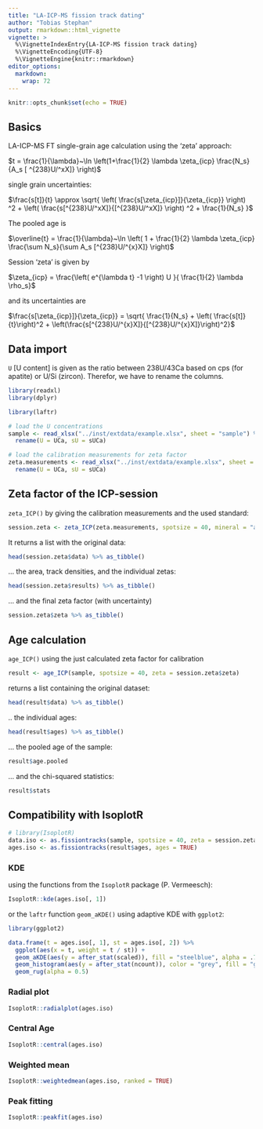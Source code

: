 ---
title: "LA-ICP-MS fission track dating"
author: "Tobias Stephan"
output: rmarkdown::html_vignette
vignette: >
  %\VignetteIndexEntry{LA-ICP-MS fission track dating}
  %\VignetteEncoding{UTF-8}
  %\VignetteEngine{knitr::rmarkdown}
editor_options: 
  markdown: 
    wrap: 72
---


```{r setup, include=FALSE}
knitr::opts_chunk$set(echo = TRUE)
```

## Basics

LA-ICP-MS FT single-grain age calculation using the 'zeta' approach:

$t = \frac{1}{\lambda}~\ln \left(1+\frac{1}{2} \lambda \zeta_{icp} \frac{N_s}{A_s [ ^{238}U/^xX]} \right)$

single grain uncertainties:

$\frac{s[t]}{t} \approx \sqrt{ \left( \frac{s[\zeta_{icp}]}{\zeta_{icp}} \right) ^2 + \left( \frac{s[^{238}U/^xX]}{[^{238}U/^xX]} \right) ^2 + \frac{1}{N_s} }$


The pooled age is

$\overline{t} = \frac{1}{\lambda}~\ln \left( 1 + \frac{1}{2} \lambda \zeta_{icp} \frac{\sum N_s}{\sum A_s [^{238}U/^{x}X]} \right)$


Session 'zeta' is given by

$\zeta_{icp} = \frac{\left( e^{\lambda t} -1 \right) U   }{ \frac{1}{2} \lambda \rho_s}$

and its uncertainties are

$\frac{s[\zeta_{icp}]}{\zeta_{icp}} = \sqrt{ \frac{1}{N_s} + \left( \frac{s[t]}{t}\right)^2 + \left(\frac{s[^{238}U/^{x}X]}{[^{238}U/^{x}X]}\right)^2}$


## Data import

``U`` [U content] is given as the ratio between 238U/43Ca based on cps (for apatite) or  U/Si (zircon). Therefor, we have to rename the columns.

```{r import, warning=FALSE,message=FALSE}
library(readxl)
library(dplyr)

library(laftr)

# load the U concentrations
sample <- read_xlsx("../inst/extdata/example.xlsx", sheet = "sample") %>%
  rename(U = UCa, sU = sUCa)

# load the calibration measurements for zeta factor
zeta.measurements <- read_xlsx("../inst/extdata/example.xlsx", sheet = "standard") %>%
  rename(U = UCa, sU = sUCa)
```

## Zeta factor of the ICP-session

`zeta_ICP()` by giving the calibration measurements and the used standard:
```{r zeta1}
session.zeta <- zeta_ICP(zeta.measurements, spotsize = 40, mineral = "apatite", standard = "Dur")
```
It returns a list with the original data:

```{r zeta2}
head(session.zeta$data) %>% as_tibble()
```

...  the area, track densities, and the individual zetas:
```{r zeta3}
head(session.zeta$results) %>% as_tibble()
```

... and the final zeta factor (with uncertainty)
```{r zeta4}
session.zeta$zeta %>% as_tibble()
```


## Age calculation

`age_ICP()` using the just calculated zeta factor for calibration

```{r res}
result <- age_ICP(sample, spotsize = 40, zeta = session.zeta$zeta)
```

returns a list containing the original dataset:
```{r res.data}
head(result$data) %>% as_tibble()
```

.. the individual ages:
```{r ages}
head(result$ages) %>% as_tibble()
```

... the pooled age of the sample:
```{r ages.pooled}
result$age.pooled
```

... and the chi-squared statistics:
```{r chisq}
result$stats
```


## Compatibility with IsoplotR

```{r isoplotr}
# library(IsoplotR)
data.iso <- as.fissiontracks(sample, spotsize = 40, zeta = session.zeta$zeta)
ages.iso <- as.fissiontracks(result$ages, ages = TRUE)
```


### KDE

using the functions from the `IsoplotR` package (P. Vermeesch):

```{r kde}
IsoplotR::kde(ages.iso[, 1])
```

or the `laftr` function `geom_aKDE()` using adaptive KDE with `ggplot2`:

```{r ggkde, warning=FALSE, message=FALSE}
library(ggplot2)

data.frame(t = ages.iso[, 1], st = ages.iso[, 2]) %>%
  ggplot(aes(x = t, weight = t / st)) +
  geom_aKDE(aes(y = after_stat(scaled)), fill = "steelblue", alpha = .75) +
  geom_histogram(aes(y = after_stat(ncount)), color = "grey", fill = "grey", alpha = .5) + # weighted histogram
  geom_rug(alpha = 0.5)
```

### Radial plot

```{r radial}
IsoplotR::radialplot(ages.iso)
```

### Central Age

```{r central}
IsoplotR::central(ages.iso)
```

### Weighted mean

```{r w.mean}
IsoplotR::weightedmean(ages.iso, ranked = TRUE)
```

### Peak fitting

```{r peaks}
IsoplotR::peakfit(ages.iso)
```
